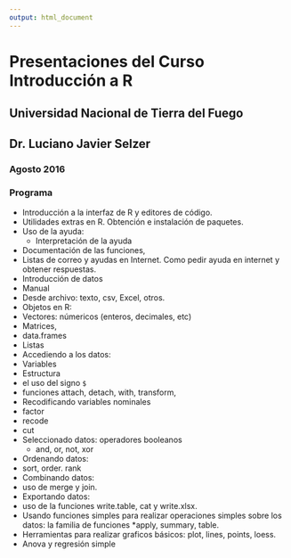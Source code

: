 ```yaml
---
output: html_document
---
```



# Presentaciones del Curso Introducción a R
## Universidad Nacional de Tierra del Fuego
## Dr. Luciano Javier Selzer

### Agosto 2016

### Programa

+	Introducción a la interfaz de R y editores de código. 
+	Utilidades extras en R. Obtención e instalación de paquetes. 
+	Uso de la ayuda: 
	- Interpretación de la ayuda
  - Documentación de las funciones, 
  - Listas de correo y ayudas en Internet. Como pedir ayuda en internet y obtener respuestas. 
+	Introducción de datos
  -	Manual
  -	Desde archivo: texto, csv, Excel, otros.
+	Objetos en R:
  -	Vectores: númericos (enteros, decimales, etc)
  -	Matrices,
  -	data.frames
  -	Listas 
+	Accediendo a los datos: 
  -	Variables
  -	Estructura
  -	el uso del signo `$`
  -	funciones attach, detach, with, transform, 
+	Recodificando variables nominales
  -	factor
  -	recode
  -	cut
+ Seleccionado datos: operadores booleanos
  -	and, or, not, xor
+	Ordenando datos: 
  -	sort, order. rank
  -	Combinando datos:
  - uso de merge y join. 
+	Exportando datos: 
  -	uso de la funciones write.table, cat y write.xlsx. 
+ Usando funciones simples para realizar operaciones simples sobre los datos: 
  la familia de funciones *apply, summary, table. 
+	Herramientas para realizar graficos básicos: plot, lines, points, loess.
+ Anova y regresión simple
